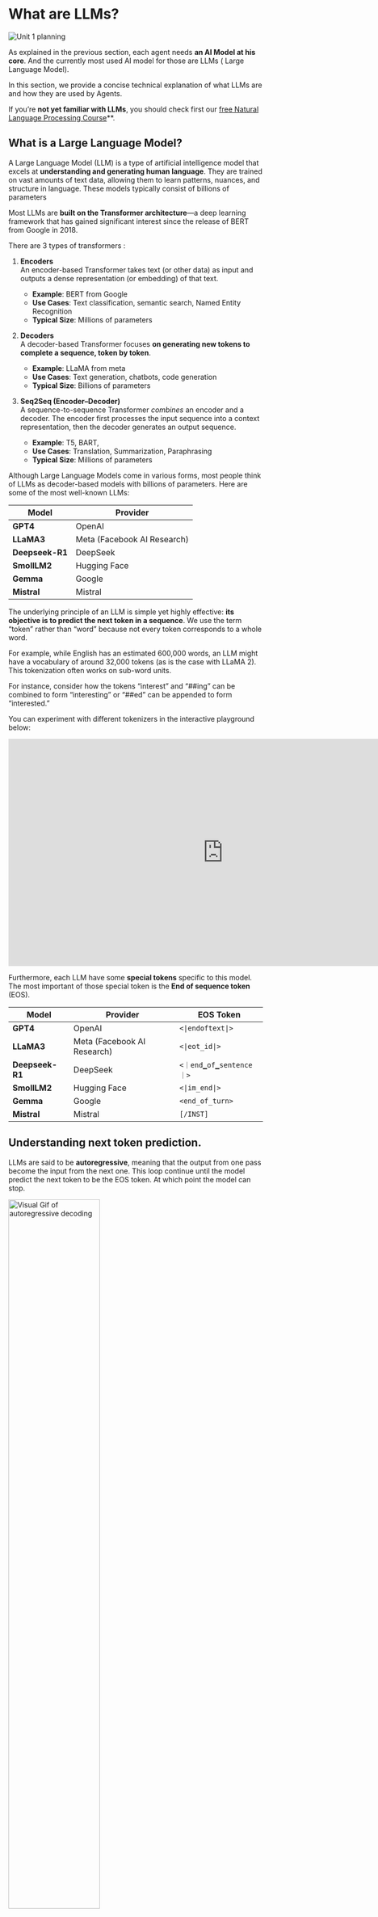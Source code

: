 # What are LLMs?

<img src="https://huggingface.co/datasets/agents-course/course-images/resolve/main/en/unit1/whiteboard-unit1sub2DONE.jpg" alt="Unit 1 planning"/>

As explained in the previous section, each agent needs **an AI Model at his core**. And the currently most used AI model for those are LLMs ( Large Language Model).

In this section, we provide a concise technical explanation of what LLMs are and how they are used by Agents. 

If you’re **not yet familiar with LLMs**, you should check first our [free Natural Language Processing Course](https://huggingface.co/learn/nlp-course/chapter1/1)**.

## What is a Large Language Model?

A Large Language Model (LLM) is a type of artificial intelligence model that excels at **understanding and generating human language**. They are trained on vast amounts of text data, allowing them to learn patterns, nuances, and structure in language. These models typically consist of billions of parameters

Most LLMs are **built on the Transformer architecture**—a deep learning framework that has gained significant interest since the release of BERT from Google in 2018.


There are 3 types of transformers :

1. **Encoders**  
   An encoder-based Transformer takes text (or other data) as input and outputs a dense representation (or embedding) of that text.

   - **Example**: BERT from Google
   - **Use Cases**: Text classification, semantic search, Named Entity Recognition
   - **Typical Size**: Millions of parameters

2. **Decoders**  
   A decoder-based Transformer focuses **on generating new tokens to complete a sequence, token by token**.

   - **Example**: LLaMA from meta 
   - **Use Cases**: Text generation, chatbots, code generation
   - **Typical Size**: Billions of parameters

3. **Seq2Seq (Encoder–Decoder)**  
   A sequence-to-sequence Transformer _combines_ an encoder and a decoder. The encoder first processes the input sequence into a context representation, then the decoder generates an output sequence.

   - **Example**: T5, BART, 
   - **Use Cases**:  Translation, Summarization, Paraphrasing
   - **Typical Size**: Millions of parameters

Although Large Language Models come in various forms, most people think of LLMs as decoder-based models with billions of parameters. Here are some of the most well-known LLMs:

| **Model**                          | **Provider**                              |
|-----------------------------------|-------------------------------------------|
| **GPT4**                           | OpenAI                                    |
| **LLaMA3**                         | Meta (Facebook AI Research)               |
| **Deepseek-R1**                    | DeepSeek                                  |
| **SmollLM2**                          | Hugging Face     |
| **Gemma**                          | Google                                    |
| **Mistral**                        | Mistral                                |

The underlying principle of an LLM is simple yet highly effective: **its objective is to predict the next token in a sequence**. We use the term “token” rather than “word” because not every token corresponds to a whole word.

For example, while English has an estimated 600,000 words, an LLM might have a vocabulary of around 32,000 tokens (as is the case with LLaMA 2). This tokenization often works on sub-word units.

For instance, consider how the tokens “interest” and “##ing” can be combined to form “interesting” or “##ed” can be appended to form “interested.”

You can experiment with different tokenizers in the interactive playground below:

<iframe
	src="https://xenova-the-tokenizer-playground.static.hf.space"
	frameborder="0"
	width="850"
	height="450"
></iframe>

Furthermore, each LLM have some **special tokens** specific to this model. The most important of those special token is the **End of sequence token** (EOS).

| **Model**     | **Provider**                  | **EOS Token**              |
|---------------|-------------------------------|----------------------------|
| **GPT4**      | OpenAI                        | ``<\|endoftext\|>``       |
| **LLaMA3**    | Meta (Facebook AI Research)   | ``<\|eot_id\|>``   |
| **Deepseek-R1** | DeepSeek                   | ``<｜end▁of▁sentence｜>`` |
| **SmollLM2**  | Hugging Face                 | ``<\|im_end\|>``          |
| **Gemma**     | Google                       | ``<end_of_turn>``         |
| **Mistral**   | Mistral                      | ``[/INST]``               |


## Understanding next token prediction.

LLMs are said to be **autoregressive**, meaning that the output from one pass become the input from the next one. This loop continue until the model predict the next token to be the EOS token. At which point the model can stop.

<img src="https://huggingface.co/datasets/agents-course/course-images/resolve/main/en/unit1/AutoregressionFinal.gif" alt="Visual Gif of autoregressive decoding" width="60%">

In other words, an LLM will decode text until it reaches the EOS. But what happens during a single decoding loop?

While the full process can be quite technical for the purpose of learning agents, here’s a brief overview:

Once the input text is tokenized, the model computes a dense representation of the words that captures both the meaning and the position of each token in the input sequence. This Dense representation goes into the model and outputs some logits and those logits can be remapped to a token id (a unique number for each token) through the softmax function.

<img src="https://huggingface.co/datasets/agents-course/course-images/resolve/main/en/unit1/DecodingFinal.gif" alt="Visual Gif of decoding" width="60%">

Once out of the model, we have multiple options of potential tokens that could complete the sentence. The most naive decoding strategy would be to always take the word with the maximum probability.

You can interract with the decoding process yourself with SmollLM2 in this space (remember, it decodes untill reaching an **EOS** token which is  **<|im_end|>** for this model):

<iframe
	src="https://jofthomas-decoding-visualizer.hf.space"
	frameborder="0"
	width="850"
	height="450"
></iframe>

If you want to know more about decoding, you can take a look at the [NLP course](https://huggingface.co/learn/nlp-course).

But there is also other more advanced decoding strategies such as beam search, explore multiple candidate sequences to find the one with the maximum cumulative probability—even if that means temporarily choosing suboptimal tokens.

<iframe
	src="https://m-ric-beam-search-visualizer.hf.space"
	frameborder="0"
	width="850"
	height="450"
></iframe>s

## Attention is all you need

One small detail that we should still mention is **Attention**. When predicting the next word. Not all the words in the sentence have the same importance. For instance, when decoding " The Capital of France is ", the Attention will be higher on the words "France" and "Capital" as they are the ones holding the meaning of the sentence.

<img src="https://huggingface.co/datasets/agents-course/course-images/resolve/main/en/unit1/AttentionSceneFinal.gif" alt="Visual Gif of Attention" width="60%">

This simplz process of identifying the most relevant words to predict the next token has proven to be very useful. While the basic principle of LLMs (predicting the next token) has remained largely unchanged since GPT-2, significant improvements have been made in scaling neural networks and refining attention mechanisms.

If you have interacted with LLMs, you’ve likely heard the term “context length”, which refers to the maximum number of tokens that the LLM can process. Recent advances in attention mechanisms have greatly increased this context length.

## Prompting the LLM is important

Considering that the only job of an LLM is to predict the next token by looking at every input token, and to chose which are "important" to decode what the next word should be, the wording of your input token is very important.

This called a prompt in LLM and will allow to guide the generation of the LLM toward the desired output.

## How do LLMs learn?

LLMs are trained on large datasets of text, where they learn to predict the next word in a sequence through a self-supervised or masked language modeling objective. From this unsupervised learning, the model learns the structure of the language and underlying patterns in text allowing to generalize on unseen data.

Following this, LLMs can be fine-tuned on a supervised learning objective to perform specific tasks. For example, some are trained for conversational structures or tool usage, while others focus on classification or code generation.

## How can I use LLMs?

You can run LLMs locally on your own laptop (if you have sufficient hardware) or call them through an API. Some models require a lot of memory to run efficiently, so you'll need to factor in these hardware requirements when choosing a model.

During this course, we will primarily use models via APIs on the Hugging Face Hub. Later on, we will explore how to run these models locally on your hardware.

## How are LLMs used in AI Agents?

LLMs are a key component of AI Agents, **providing the foundation for understanding and generating human language**. 

They can interpret user instructions, maintain context in conversations, and decide which tools to use. 

We will explore these steps in more detail in [dedicated section](./6_agent_steps_and_structure.md).


--
That was a lot of information! We’ve covered the basics of what LLMs are, how they function, and their role in powering AI agents. If you’d like to dive even deeper into the fascinating world of language models and natural language processing, don’t hesitate to check out our [free NLP course](https://huggingface.co/learn/nlp-course/chapter1/1).